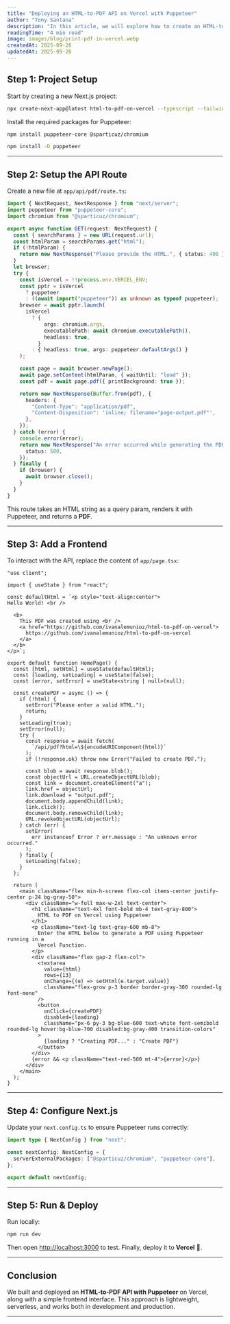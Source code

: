 ```yaml
---
title: "Deploying an HTML-to-PDF API on Vercel with Puppeteer"
author: "Tony Santana"
description: "In this article, we will explore how to create an HTML-to-PDF API on Vercel using Puppeteer"
readingTime: "4 min read"
image: images/blog/print-pdf-in-vercel.webp
createdAt: 2025-09-26
updatedAt: 2025-09-26
---
```


## Step 1: Project Setup

Start by creating a new Next.js project:

```bash
npx create-next-app@latest html-to-pdf-on-vercel --typescript --tailwind --app
```

Install the required packages for Puppeteer:

```bash
npm install puppeteer-core @sparticuz/chromium
```

```bash
npm install -D puppeteer
```

---

## Step 2: Setup the API Route

Create a new file at `app/api/pdf/route.ts`:

```ts
import { NextRequest, NextResponse } from "next/server";
import puppeteer from "puppeteer-core";
import chromium from "@sparticuz/chromium";

export async function GET(request: NextRequest) {
  const { searchParams } = new URL(request.url);
  const htmlParam = searchParams.get("html");
  if (!htmlParam) {
    return new NextResponse("Please provide the HTML.", { status: 400 });
  }
  let browser;
  try {
    const isVercel = !!process.env.VERCEL_ENV;
    const pptr = isVercel
      ? puppeteer
      : ((await import("puppeteer")) as unknown as typeof puppeteer);
    browser = await pptr.launch(
      isVercel
        ? {
            args: chromium.args,
            executablePath: await chromium.executablePath(),
            headless: true,
          }
        : { headless: true, args: puppeteer.defaultArgs() }
    );

    const page = await browser.newPage();
    await page.setContent(htmlParam, { waitUntil: "load" });
    const pdf = await page.pdf({ printBackground: true });

    return new NextResponse(Buffer.from(pdf), {
      headers: {
        "Content-Type": "application/pdf",
        "Content-Disposition": 'inline; filename="page-output.pdf"',
      },
    });
  } catch (error) {
    console.error(error);
    return new NextResponse("An error occurred while generating the PDF.", {
      status: 500,
    });
  } finally {
    if (browser) {
      await browser.close();
    }
  }
}
```

This route takes an HTML string as a query param, renders it with Puppeteer, and returns a **PDF**.

---

## Step 3: Add a Frontend

To interact with the API, replace the content of `app/page.tsx`:

```tsx
"use client";

import { useState } from "react";

const defaultHtml = `<p style="text-align:center">
Hello World! <br />

  <b>
    This PDF was created using <br />
    <a href="https://github.com/ivanalemunioz/html-to-pdf-on-vercel">
      https://github.com/ivanalemunioz/html-to-pdf-on-vercel
    </a>
  </b>
</p>`;

export default function HomePage() {
  const [html, setHtml] = useState(defaultHtml);
  const [loading, setLoading] = useState(false);
  const [error, setError] = useState<string | null>(null);

  const createPDF = async () => {
    if (!html) {
      setError("Please enter a valid HTML.");
      return;
    }
    setLoading(true);
    setError(null);
    try {
      const response = await fetch(
        `/api/pdf?html=\${encodeURIComponent(html)}`
      );
      if (!response.ok) throw new Error("Failed to create PDF.");

      const blob = await response.blob();
      const objectUrl = URL.createObjectURL(blob);
      const link = document.createElement("a");
      link.href = objectUrl;
      link.download = "output.pdf";
      document.body.appendChild(link);
      link.click();
      document.body.removeChild(link);
      URL.revokeObjectURL(objectUrl);
    } catch (err) {
      setError(
        err instanceof Error ? err.message : "An unknown error occurred."
      );
    } finally {
      setLoading(false);
    }
  };

  return (
    <main className="flex min-h-screen flex-col items-center justify-center p-24 bg-gray-50">
      <div className="w-full max-w-2xl text-center">
        <h1 className="text-4xl font-bold mb-4 text-gray-800">
          HTML to PDF on Vercel using Puppeteer
        </h1>
        <p className="text-lg text-gray-600 mb-8">
          Enter the HTML below to generate a PDF using Puppeteer running in a
          Vercel Function.
        </p>
        <div className="flex gap-2 flex-col">
          <textarea
            value={html}
            rows={13}
            onChange={(e) => setHtml(e.target.value)}
            className="flex-grow p-3 border border-gray-300 rounded-lg font-mono"
          />
          <button
            onClick={createPDF}
            disabled={loading}
            className="px-6 py-3 bg-blue-600 text-white font-semibold rounded-lg hover:bg-blue-700 disabled:bg-gray-400 transition-colors"
          >
            {loading ? "Creating PDF..." : "Create PDF"}
          </button>
        </div>
        {error && <p className="text-red-500 mt-4">{error}</p>}
      </div>
    </main>
  );
}
```

---

## Step 4: Configure Next.js

Update your `next.config.ts` to ensure Puppeteer runs correctly:

```ts
import type { NextConfig } from "next";

const nextConfig: NextConfig = {
  serverExternalPackages: ["@sparticuz/chromium", "puppeteer-core"],
};

export default nextConfig;
```

---

## Step 5: Run & Deploy

Run locally:

```bash
npm run dev
```

Then open [http://localhost:3000](http://localhost:3000) to test.
Finally, deploy it to **Vercel** 🚀.

---

## Conclusion

We built and deployed an **HTML-to-PDF API with Puppeteer** on Vercel, along with a simple frontend interface. This approach is lightweight, serverless, and works both in development and production.

---
